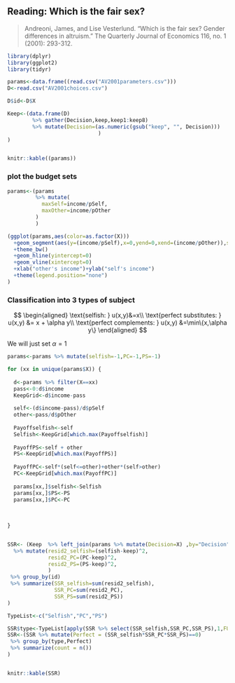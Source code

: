 

## Reading: Which is the fair sex?

> Andreoni, James, and Lise Vesterlund. "Which is the fair sex? Gender differences in altruism." The Quarterly Journal of Economics 116, no. 1 (2001): 293-312.


```r

library(dplyr)
library(ggplot2)
library(tidyr)

params<-data.frame((read.csv("AV2001parameters.csv")))
D<-read.csv("AV2001choices.csv")

D$id<-D$X

Keep<-(data.frame(D)
        %>% gather(Decision,keep,keep1:keep8)
        %>% mutate(Decision=(as.numeric(gsub("keep", "", Decision)))
                             )
)


knitr::kable((params))
```

### plot the budget sets
```r
params<-(params
         %>% mutate(
           maxSelf=income/pSelf,
           maxOther=income/pOther
         )
         )

(ggplot(params,aes(color=as.factor(X)))
  +geom_segment(aes(y=(income/pSelf),x=0,yend=0,xend=(income/pOther)),size=1)
  +theme_bw()
  +geom_hline(yintercept=0)
  +geom_vline(xintercept=0)
  +xlab("other's income")+ylab("self's income")
  +theme(legend.position="none")
)
```

### Classification into 3 types of subject 

$$
\begin{aligned}
\text{selfish: } u(x,y)&=x\\
\text{perfect substitutes: } u(x,y) &= x + \alpha y\\
\text{perfect complements: } u(x,y) &=\min\{x,\alpha y\}
\end{aligned}
$$

We will just set $\alpha =1$

```r


params<-params %>% mutate(selfish=-1,PC=-1,PS=-1)

for (xx in unique(params$X)) {
  
  d<-params %>% filter(X==xx)
  pass<-0:d$income
  KeepGrid<-d$income-pass
  
  self<-(d$income-pass)/d$pSelf
  other<-pass/d$pOther
  
  Payoffselfish<-self
  Selfish<-KeepGrid[which.max(Payoffselfish)]
  
  PayoffPS<-self + other
  PS<-KeepGrid[which.max(PayoffPS)]
  
  PayoffPC<-self*(self<=other)+other*(self>other)
  PC<-KeepGrid[which.max(PayoffPC)]
  
  params[xx,]$selfish<-Selfish
  params[xx,]$PS<-PS
  params[xx,]$PC<-PC
  
  
  
}


SSR<- (Keep  %>% left_join(params %>% mutate(Decision=X) ,by="Decision")
  %>% mutate(resid2_selfish=(selfish-keep)^2,
             resid2_PC=(PC-keep)^2,
             resid2_PS=(PS-keep)^2,
             )
 %>% group_by(id)
 %>% summarize(SSR_selfish=sum(resid2_selfish),
               SSR_PC=sum(resid2_PC),
               SSR_PS=sum(resid2_PS))
)

TypeList<-c("Selfish","PC","PS")

SSR$type<-TypeList[apply(SSR %>% select(SSR_selfish,SSR_PC,SSR_PS),1,FUN=which.min)]
SSR<-(SSR %>% mutate(Perfect = (SSR_selfish*SSR_PC*SSR_PS)==0)
 %>% group_by(type,Perfect)
 %>% summarize(count = n())
)


knitr::kable(SSR)



```
